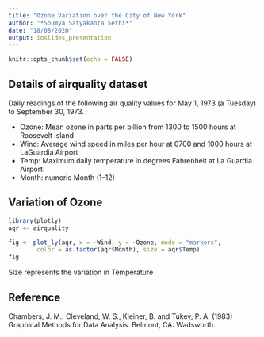 ---
title: "Ozone Variation over the City of New York"
author: "*Soumya Satyakanta Sethi*"
date: "18/08/2020"
output: ioslides_presentation
---

```{r setup, include=FALSE}
knitr::opts_chunk$set(echo = FALSE)
```

## Details of airquality dataset

Daily readings of the following air quality values for May 1, 1973 (a Tuesday) to September 30, 1973.

- Ozone: Mean ozone in parts per billion from 1300 to 1500 hours at Roosevelt Island
- Wind: Average wind speed in miles per hour at 0700 and 1000 hours at LaGuardia Airport
- Temp: Maximum daily temperature in degrees Fahrenheit at La Guardia Airport.
- Month:	numeric	Month (1--12)

## Variation of Ozone
```{r include=FALSE}
library(plotly)
aqr <- airquality
```

```{r echo=FALSE, message=FALSE, warning=FALSE}
fig <- plot_ly(aqr, x = ~Wind, y = ~Ozone, mode = "markers",
        color = as.factor(aqr$Month), size = aqr$Temp)
fig
```
Size represents the variation in Temperature

## Reference
Chambers, J. M., Cleveland, W. S., Kleiner, B. and Tukey, P. A. (1983) Graphical Methods for Data Analysis. Belmont, CA: Wadsworth.


